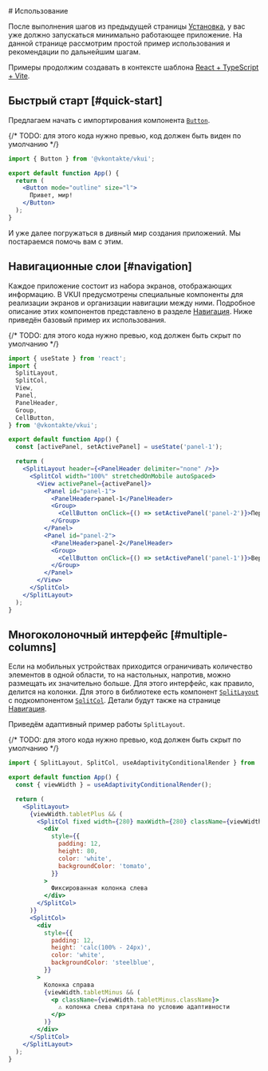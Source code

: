 <Overview>
# Использование

После выполнения шагов из предыдущей страницы [Установка](/overview/install), у вас уже должно запускаться минимально работающее
приложение. На данной странице рассмотрим простой пример использования и рекомендации по дальнейшим шагам.

Примеры продолжим создавать в контексте шаблона [React + TypeScript + Vite](https://github.com/vitejs/vite/tree/main/packages/create-vite/template-react-ts).

</Overview>

## Быстрый старт [#quick-start]

Предлагаем начать с импортирования компонента [`Button`](/components/button).

{/* TODO: для этого кода нужно превью, код должен быть виден по умолчанию */}

```jsx filename="src/App.tsx"
import { Button } from '@vkontakte/vkui';

export default function App() {
  return (
    <Button mode="outline" size="l">
      Привет, мир!
    </Button>
  );
}
```

И уже далее погружаться в дивный мир создания приложений. Мы постараемся помочь вам с этим.

## Навигационные слои [#navigation]

Каждое приложение состоит из набора экранов, отображающих информацию. В VKUI предусмотрены специальные компоненты для реализации
экранов и организации навигации между ними. Подробное описание этих компонентов представлено в разделе [Навигация](/overview/navigation).
Ниже приведён базовый пример их использования.

{/* TODO: для этого кода нужно превью, код должен быть скрыт по умолчанию */}

```jsx filename="src/App.tsx"
import { useState } from 'react';
import {
  SplitLayout,
  SplitCol,
  View,
  Panel,
  PanelHeader,
  Group,
  CellButton,
} from '@vkontakte/vkui';

export default function App() {
  const [activePanel, setActivePanel] = useState('panel-1');

  return (
    <SplitLayout header={<PanelHeader delimiter="none" />}>
      <SplitCol width="100%" stretchedOnMobile autoSpaced>
        <View activePanel={activePanel}>
          <Panel id="panel-1">
            <PanelHeader>panel-1</PanelHeader>
            <Group>
              <CellButton onClick={() => setActivePanel('panel-2')}>Перейти к panel-2</CellButton>
            </Group>
          </Panel>
          <Panel id="panel-2">
            <PanelHeader>panel-2</PanelHeader>
            <Group>
              <CellButton onClick={() => setActivePanel('panel-1')}>Вернуться к panel-1</CellButton>
            </Group>
          </Panel>
        </View>
      </SplitCol>
    </SplitLayout>
  );
}
```

## Многоколоночный интерфейс [#multiple-columns]

Если на мобильных устройствах приходится ограничивать количество элементов в одной области, то на настольных, напротив, можно
размещать их значительно больше. Для этого интерфейс, как правило, делится на колонки. Для этого в библиотеке есть компонент
[`SplitLayout`](/components/split-layout) с подкомпонентом [`SplitCol`](/components/split-layout#split-col). Детали будут также
на странице [Навигация](/overview/navigation).

Приведём адаптивный пример работы `SplitLayout`.

{/* TODO: для этого кода нужно превью, код должен быть скрыт по умолчанию */}

```jsx filename="src/App.tsx"
import { SplitLayout, SplitCol, useAdaptivityConditionalRender } from '@vkontakte/vkui';

export default function App() {
  const { viewWidth } = useAdaptivityConditionalRender();

  return (
    <SplitLayout>
      {viewWidth.tabletPlus && (
        <SplitCol fixed width={280} maxWidth={280} className={viewWidth.tabletPlus.className}>
          <div
            style={{
              padding: 12,
              height: 80,
              color: 'white',
              backgroundColor: 'tomato',
            }}
          >
            Фиксированная колонка слева
          </div>
        </SplitCol>
      )}
      <SplitCol>
        <div
          style={{
            padding: 12,
            height: 'calc(100% - 24px)',
            color: 'white',
            backgroundColor: 'steelblue',
          }}
        >
          Колонка справа
          {viewWidth.tabletMinus && (
            <p className={viewWidth.tabletMinus.className}>
              ⚠️ колонка слева спрятана по условию адаптивности
            </p>
          )}
        </div>
      </SplitCol>
    </SplitLayout>
  );
}
```
